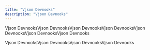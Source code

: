 ```yaml
---
title: "Vjson Devnooks"
description: "Vjson Devnooks"
---
```


Vjson DevnooksVjson DevnooksVjson DevnooksVjson DevnooksVjson DevnooksVjson DevnooksVjson Devnooks

Vjson DevnooksVjson DevnooksVjson DevnooksVjson Devnooks